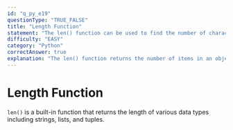 ```yaml
---
id: "q_py_e19"
questionType: "TRUE_FALSE"
title: "Length Function"
statement: "The len() function can be used to find the number of characters in a string."
difficulty: "EASY"
category: "Python"
correctAnswer: true
explanation: "The len() function returns the number of items in an object, including characters in strings."
---
```


# Length Function

`len()` is a built-in function that returns the length of various data types including strings, lists, and tuples.
